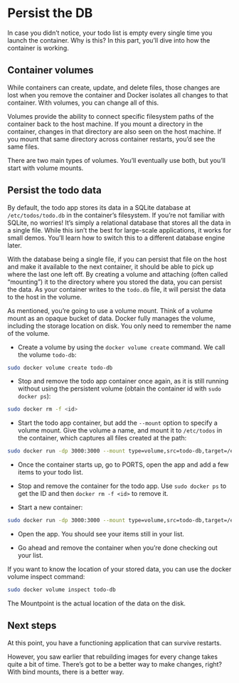 # Persist the DB

In case you didn’t notice, your todo list is empty every single time you launch the container. Why is this? In this part, you’ll dive into how the container is working.

## Container volumes

While containers can create, update, and delete files, those changes are lost when you remove the container and Docker isolates all changes to that container. With volumes, you can change all of this.

Volumes provide the ability to connect specific filesystem paths of the container back to the host machine. If you mount a directory in the container, changes in that directory are also seen on the host machine. If you mount that same directory across container restarts, you’d see the same files.

There are two main types of volumes. You’ll eventually use both, but you’ll start with volume mounts.

## Persist the todo data

By default, the todo app stores its data in a SQLite database at `/etc/todos/todo.db` in the container’s filesystem. If you’re not familiar with SQLite, no worries! It’s simply a relational database that stores all the data in a single file. While this isn’t the best for large-scale applications, it works for small demos. You’ll learn how to switch this to a different database engine later.

With the database being a single file, if you can persist that file on the host and make it available to the next container, it should be able to pick up where the last one left off. By creating a volume and attaching (often called “mounting”) it to the directory where you stored the data, you can persist the data. As your container writes to the `todo.db` file, it will persist the data to the host in the volume.

As mentioned, you’re going to use a volume mount. Think of a volume mount as an opaque bucket of data. Docker fully manages the volume, including the storage location on disk. You only need to remember the name of the volume.

- Create a volume by using the `docker volume create` command. We call the volume `todo-db`:

```bash
sudo docker volume create todo-db
```

- Stop and remove the todo app container once again, as it is still running without using the persistent volume (obtain the container id with `sudo docker ps`):


```bash
sudo docker rm -f <id>
```

- Start the todo app container, but add the `--mount` option to specify a volume mount. Give the volume a name, and mount it to `/etc/todos` in the container, which captures all files created at the path:

```bash
sudo docker run -dp 3000:3000 --mount type=volume,src=todo-db,target=/etc/todos getting-started
```

- Once the container starts up, go to PORTS, open the app and add a few items to your todo list.


- Stop and remove the container for the todo app. Use `sudo docker ps` to get the ID and then `docker rm -f <id>` to remove it.

- Start a new container:

```bash
sudo docker run -dp 3000:3000 --mount type=volume,src=todo-db,target=/etc/todos getting-started
```

- Open the app. You should see your items still in your list.

- Go ahead and remove the container when you’re done checking out your list.


If you want to know the location of your stored data, you can use the docker volume inspect command:

```bash
sudo docker volume inspect todo-db
```

The Mountpoint is the actual location of the data on the disk.

## Next steps

At this point, you have a functioning application that can survive restarts.

However, you saw earlier that rebuilding images for every change takes quite a bit of time. There’s got to be a better way to make changes, right? With bind mounts, there is a better way.